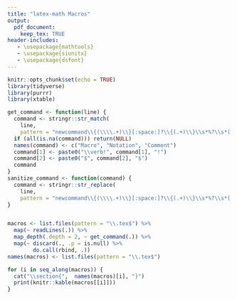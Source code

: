 ```yaml
---
title: "latex-math Macros"
output: 
  pdf_document:
    keep_tex: TRUE
header-includes:
   - \usepackage{mathtools}
   - \usepackage{siunitx}
   - \usepackage{dsfont}
---
```


```r
knitr::opts_chunk$set(echo = TRUE)
library(tidyverse)
library(purrr)
library(xtable)
```

```r
get_command <- function(line) {
  command <- stringr::str_match(
    line, 
    pattern = "newcommand\\{(\\\\.+)\\}[:space:]?\\{(.+)\\}\\s*%?\\s*(.*)$")[-1]
  if (all(is.na(command))) return(NULL)
  names(command) <- c("Macro", "Notation", "Comment")
  command[1] <- paste0("\\verb!", command[1], "!")
  command[2] <- paste0("$", command[2], "$")
  command
}
sanitize_command <- function(command) {
  command <- stringr::str_replace(
    line, 
    pattern = "newcommand\\{(\\\\.+)\\}[:space:]?\\{(.+)\\}\\s*%?\\s*(.*)$")
}


macros <- list.files(pattern = "\\.tex$") %>% 
  map(~ readLines(.)) %>% 
  map_depth(.depth = 2, ~ get_command(.)) %>% 
  map(~ discard(., .p = is.null) %>% 
        do.call(rbind, .)) 
names(macros) <- list.files(pattern = "\\.tex$")
```

```r
for (i in seq_along(macros)) {
  cat("\\section{",  names(macros)[i], "}")
  print(knitr::kable(macros[[i]]))
}

```
